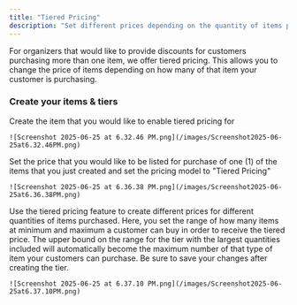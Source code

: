 ```yaml
---
title: "Tiered Pricing"
description: "Set different prices depending on the quantity of items purchased"
---
```


For organizers that would like to provide discounts for customers purchasing more than one item, we offer tiered pricing. This allows you to change the price of items depending on how many of that item your customer is purchasing.

### Create your items & tiers

<Steps>
  <Step title="Create a ticket or table">
    Create the item that you would like to enable tiered pricing for

    ![Screenshot 2025-06-25 at 6.32.46 PM.png](/images/Screenshot2025-06-25at6.32.46PM.png)
  </Step>
  <Step title="Set the base price">
    Set the price that you would like to be listed for purchase of one (1) of the items that you just created and set the pricing model to "Tiered Pricing"

    ![Screenshot 2025-06-25 at 6.36.38 PM.png](/images/Screenshot2025-06-25at6.36.38PM.png)
  </Step>
  <Step title="Build your tier and save the item">
    Use the tiered pricing feature to create different prices for different quantities of items purchased. Here, you set the range of how many items at minimum and maximum a customer can buy in order to receive the tiered price. The upper bound on the range for the tier with the largest quantities included will automatically become the maximum number of that type of item your customers can purchase. Be sure to save your changes after creating the tier.

    ![Screenshot 2025-06-25 at 6.37.10 PM.png](/images/Screenshot2025-06-25at6.37.10PM.png)
  </Step>
</Steps>